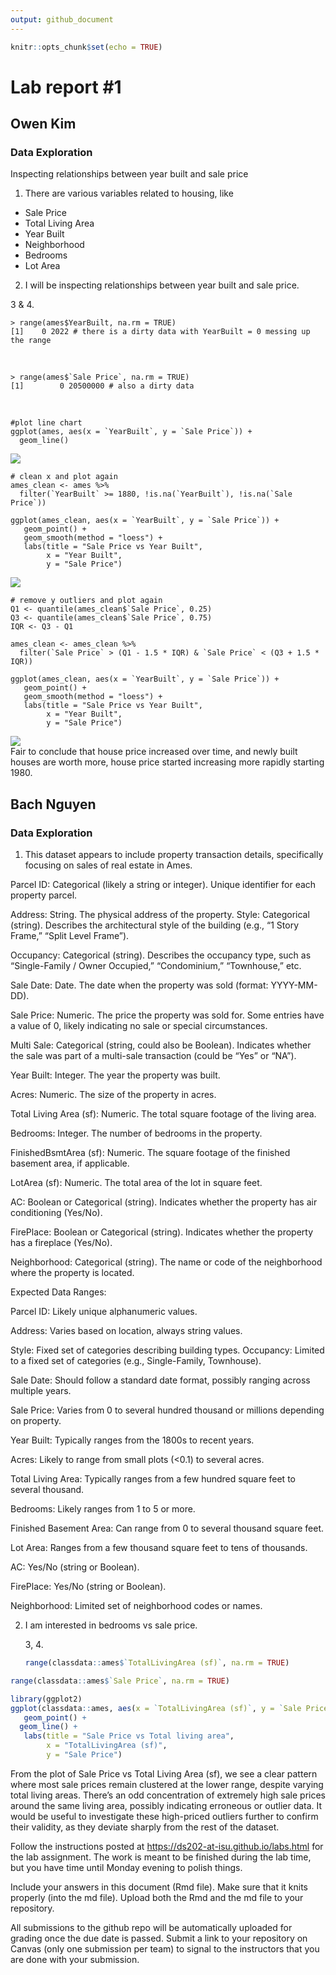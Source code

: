 ```yaml
---
output: github_document
---
```


<!-- README.md is generated from README.Rmd. Please edit the README.Rmd file -->

```r
knitr::opts_chunk$set(echo = TRUE)
```

# Lab report #1

## Owen Kim

### Data Exploration

Inspecting relationships between year built and sale price<br>

1.  There are various variables related to housing, like

-   Sale Price
-   Total Living Area
-   Year Built
-   Neighborhood
-   Bedrooms
-   Lot Area

2.  I will be inspecting relationships between year built and sale price.

3 & 4.

```         
> range(ames$YearBuilt, na.rm = TRUE)
[1]    0 2022 # there is a dirty data with YearBuilt = 0 messing up the range
```

<br>

```         
> range(ames$`Sale Price`, na.rm = TRUE)
[1]        0 20500000 # also a dirty data
```

<br>

```         
#plot line chart
ggplot(ames, aes(x = `YearBuilt`, y = `Sale Price`)) +
  geom_line()
```

![](images/dirty-sale-vs-year2.png)

```         
# clean x and plot again
ames_clean <- ames %>%
  filter(`YearBuilt` >= 1880, !is.na(`YearBuilt`), !is.na(`Sale Price`))

ggplot(ames_clean, aes(x = `YearBuilt`, y = `Sale Price`)) +
   geom_point() +
   geom_smooth(method = "loess") +
   labs(title = "Sale Price vs Year Built",
        x = "Year Built",
        y = "Sale Price")
```

![](images/dirty-sale-vs-year.png)

```         
# remove y outliers and plot again
Q1 <- quantile(ames_clean$`Sale Price`, 0.25)
Q3 <- quantile(ames_clean$`Sale Price`, 0.75)
IQR <- Q3 - Q1

ames_clean <- ames_clean %>%
  filter(`Sale Price` > (Q1 - 1.5 * IQR) & `Sale Price` < (Q3 + 1.5 * IQR))
  
ggplot(ames_clean, aes(x = `YearBuilt`, y = `Sale Price`)) +
   geom_point() +
   geom_smooth(method = "loess") +
   labs(title = "Sale Price vs Year Built",
        x = "Year Built",
        y = "Sale Price")
```

![](images/sale-price-vs-year-built-cleaned.png) <br> Fair to conclude that house price increased over time, and newly built houses are worth more, house price started increasing more rapidly starting 1980.

## Bach Nguyen

### Data Exploration

1.  This dataset appears to include property transaction details, specifically focusing on sales of real estate in Ames. 

Parcel ID: Categorical (likely a string or integer). Unique identifier for each property parcel.

Address: String. The physical address of the property. Style: Categorical (string). Describes the architectural style of the building (e.g., "1 Story Frame," "Split Level Frame").

Occupancy: Categorical (string). Describes the occupancy type, such as "Single-Family / Owner Occupied," "Condominium," "Townhouse," etc.

Sale Date: Date. The date when the property was sold (format: YYYY-MM-DD).

Sale Price: Numeric. The price the property was sold for. Some entries have a value of 0, likely indicating no sale or special circumstances.

Multi Sale: Categorical (string, could also be Boolean). Indicates whether the sale was part of a multi-sale transaction (could be "Yes" or "NA").

Year Built: Integer. The year the property was built.

Acres: Numeric. The size of the property in acres.

Total Living Area (sf): Numeric. The total square footage of the living area.

Bedrooms: Integer. The number of bedrooms in the property.

FinishedBsmtArea (sf): Numeric. The square footage of the finished basement area, if applicable.

LotArea (sf): Numeric. The total area of the lot in square feet.

AC: Boolean or Categorical (string). Indicates whether the property has air conditioning (Yes/No).

FirePlace: Boolean or Categorical (string). Indicates whether the property has a fireplace (Yes/No).

Neighborhood: Categorical (string). The name or code of the neighborhood where the property is located.

Expected Data Ranges:

Parcel ID: Likely unique alphanumeric values.

Address: Varies based on location, always string values.

Style: Fixed set of categories describing building types. Occupancy: Limited to a fixed set of categories (e.g., Single-Family, Townhouse).

Sale Date: Should follow a standard date format, possibly ranging across multiple years.

Sale Price: Varies from 0 to several hundred thousand or millions depending on property.

Year Built: Typically ranges from the 1800s to recent years.

Acres: Likely to range from small plots (\<0.1) to several acres.

Total Living Area: Typically ranges from a few hundred square feet to several thousand.

Bedrooms: Likely ranges from 1 to 5 or more.

Finished Basement Area: Can range from 0 to several thousand square feet.

Lot Area: Ranges from a few thousand square feet to tens of thousands.

AC: Yes/No (string or Boolean).

FirePlace: Yes/No (string or Boolean).

Neighborhood: Limited set of neighborhood codes or names.

2.  I am interested in bedrooms vs sale price.

    3, 4.

    ```r
    range(classdata::ames$`TotalLivingArea (sf)`, na.rm = TRUE)
    ```

```r
range(classdata::ames$`Sale Price`, na.rm = TRUE)
```

```r
library(ggplot2)
ggplot(classdata::ames, aes(x = `TotalLivingArea (sf)`, y = `Sale Price`)) +
   geom_point() +
  geom_line() +
   labs(title = "Sale Price vs Total living area",
        x = "TotalLivingArea (sf)",
        y = "Sale Price")
```

From the plot of Sale Price vs Total Living Area (sf), we see a clear pattern where most sale prices remain clustered at the lower range, despite varying total living areas. There's an odd concentration of extremely high sale prices around the same living area, possibly indicating erroneous or outlier data. It would be useful to investigate these high-priced outliers further to confirm their validity, as they deviate sharply from the rest of the dataset.


Follow the instructions posted at <https://ds202-at-isu.github.io/labs.html> for the lab assignment. The work is meant to be finished during the lab time, but you have time until Monday evening to polish things.

Include your answers in this document (Rmd file). Make sure that it knits properly (into the md file). Upload both the Rmd and the md file to your repository.

All submissions to the github repo will be automatically uploaded for grading once the due date is passed. Submit a link to your repository on Canvas (only one submission per team) to signal to the instructors that you are done with your submission.
